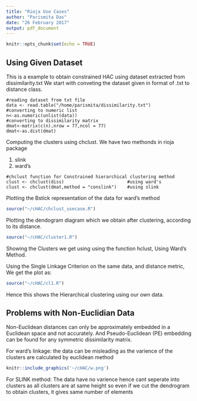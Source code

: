 ```yaml
---
title: "Rioja Use Cases"
author: "Parismita Das"
date: "26 February 2017"
output: pdf_document
---
```


```r
knitr::opts_chunk$set(echo = TRUE)
```


## Using Given Dataset

This is a example to obtain constrained HAC using dataset extracted from dissimilarity.txt
We start with conveting the dataset given in format of .txt to distance class.
```
#reading dataset from txt file
data <- read.table("/home/parismita/dissimilarity.txt")
#converting to numeric list
n<-as.numeric(unlist(data))
#converting to dissimilarity matrix
dmat<-matrix(c(n),nrow = 77,ncol = 77)
dmat<-as.dist(dmat)
```
Computing the clusters using chclust.
We have two methonds in rioja package

1) slink
2) ward's
```
#chclust function for Constrained hierarchical clustering method
clust <- chclust(diss)                        #using ward's
clust <- chclust(dmat,method = "conslink")    #using slink
```

Plotting the Bstick representation of the data for ward's method

```r
source("~/cHAC/chclust_usecase.R")

```

Plotting the dendogram diagram which we obtain after clustering, according to its distance.

```r
source("~/cHAC/cluster1.R")

```

Showing the Clusters we get using using the function hclust, Using Ward's Method.

Using the Single Linkage Criterion on the same data, and distance metric, We get the plot as:
```r
source("~/cHAC/cl1.R")

```

Hence this shows the Hierarchical clustering using our own data.

## Problems with Non-Euclidian Data

Non-Euclidean distances can only be approximately embedded in a Euclidean space and not accurately. And Pseudo-Euclidean (PE) embedding can be found for any symmetric dissimilarity matrix.

For ward's linkage: the data can be misleading as the varience of the clusters are calculated by euclidean method 
```r
knitr::include_graphics('~/cHAC/w.png')
```

For SLINK method: The data have no varience hence cant seperate into clusters as all clusters are at same height so even if we cut the dendrogram to obtain clusters, it gives same number of elements

